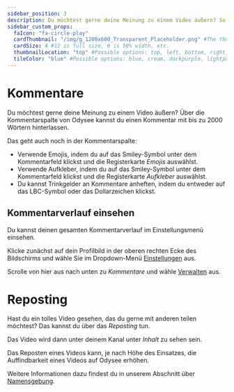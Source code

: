 ```yaml
---
sidebar_position: 3
description: Du möchtest gerne deine Meinung zu einem Video äußern? So kannst du auf Odysee kommentieren.
sidebar_custom_props:
  faIcon: "fa-circle-play"
  cardThumbnail: "/img/g_1200x600_Transparent_Placeholder.png" #The thumbnail on the category card.
  cardSize: 4 #12 is full size, 6 is 50% width, etc.
  thumbnailLocation: "top" #Possible options: top, left, bottom, right, none
  tileColor: "blue" #Possible options: blue, cream, darkpurple, lightpurple, mauve, orange, pink, none
---
```


# Kommentare 

Du möchtest gerne deine Meinung zu einem Video äußern? Über die Kommentarspalte von Odysee kannst du einen Kommentar mit bis zu 2000 Wörtern hinterlassen.

Das geht auch noch in der Kommentarspalte: 

- Verwende Emojis, indem du auf das Smiley-Symbol <OdyseeIcon type="sticker"/> unter dem Kommentarfeld klickst und die Registerkarte *Emojis* auswählst.
- Verwende Aufkleber, indem du auf das Smiley-Symbol <OdyseeIcon type="sticker"/> unter dem Kommentarfeld klickst und die Registerkarte *Aufkleber* auswählst.
- Du kannst Trinkgelder an Kommentare anheften, indem du entweder auf das LBC-Symbol oder das Dollarzeichen klickst.

## Kommentarverlauf einsehen

Du kannst deinen gesamten Kommentarverlauf im Einstellungsmenü einsehen.

Klicke zunächst auf dein Profilbild in der oberen rechten Ecke des Bildschirms und wähle Sie im Dropdown-Menü [<OdyseeIcon type="cogwheel"/> Einstellungen](https://odysee.com/$/settings) aus.

Scrolle von hier aus nach unten zu *Kommentare* und wähle [<OdyseeIcon type="chevronright"/> Verwalten](https://odysee.com/$/settings/ownComments) aus.

# Reposting

Hast du ein tolles Video gesehen, das du gerne mit anderen teilen möchtest? Das kannst du über das *Reposting* tun.

Das Video wird dann unter deinem Kanal unter *Inhalt* zu sehen sein.

Das Reposten eines Videos kann, je nach Höhe des Einsatzes, die Auffindbarkeit eines Videos auf Odysee erhöhen. 

Weitere Informationen dazu findest du in unserem Abschnitt über [Namensgebung](/category-blockchain/category-staking/naming).
